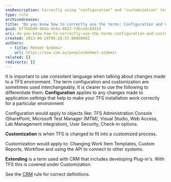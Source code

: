 ```yaml
---
seoDescription: Correctly using "configuration" and "customization" terms in TFS context refers to changes made to application settings versus adapting TFS to fit a customized process.
type: rule
archivedreason:
title: "Do you know how to correctly use the terms: Configuration and Customization in the TFS context?"
guid: 6f76bbd9-96da-4e4a-8023-f4bcedc6d51d
uri: do-you-know-how-to-correctly-use-the-terms-configuration-and-customization-in-the-tfs-context
created: 2013-06-24T06:28:57.0000000Z
authors:
  - title: Mehmet Ozdemir
    url: https://ssw.com.au/people/mehmet-ozdemir
related: []
redirects: []
---
```


It is important to use consistent language when talking about changes made to a TFS environment. The term configuration and customization are sometimes used interchangeably. It is clearer to use the following to differentiate them:
**Configuration** applies to any changes made to application settings that help to make your TFS installation work correctly for a particular environment

Configuration would apply to objects like: TFS Administration Console (SharePoint, Microsoft Test Manager (MTM), Visual Studio, Web Access, Lab Management integration), User Security, Check-in options.

**Customization** is when TFS is changed to fit into a customized process.

Customization would apply to: Changing Work Item Templates, Custom Reports, Workflow and using the API to connect to other systems.

**Extending** is a term used with CRM that includes developing Plug-in's. With TFS this is covered under Customization.

See the [CRM](/do-you-know-how-to-correctly-use-the-terms-configuration-customization-and-extending-in-the-crm-context) rule for correct definitions.